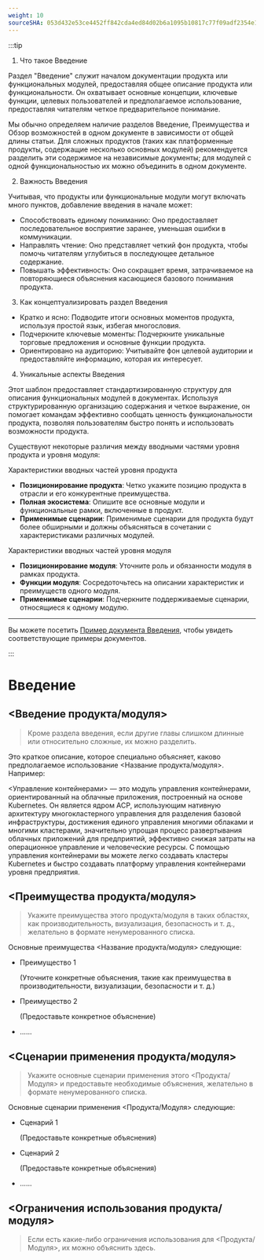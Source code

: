 ```yaml
---
weight: 10
sourceSHA: 053d432e53ce4452ff842cda4ed84d02b6a1095b10817c77f09adf2354e13572
---
```


:::tip

1. Что такое Введение

Раздел "Введение" служит началом документации продукта или функциональных модулей, предоставляя общее описание продукта или функциональности. Он охватывает основные концепции, ключевые функции, целевых пользователей и предполагаемое использование, предоставляя читателям четкое предварительное понимание.

Мы обычно определяем наличие разделов Введение, Преимущества и Обзор возможностей в одном документе в зависимости от общей длины статьи. Для сложных продуктов (таких как платформенные продукты, содержащие несколько основных модулей) рекомендуется разделить эти содержимое на независимые документы; для модулей с одной функциональностью их можно объединить в одном документе.

2. Важность Введения

Учитывая, что продукты или функциональные модули могут включать много пунктов, добавление введения в начале может:

- Способствовать единому пониманию: Оно предоставляет последовательное восприятие заранее, уменьшая ошибки в коммуникации.
- Направлять чтение: Оно представляет четкий фон продукта, чтобы помочь читателям углубиться в последующее детальное содержание.
- Повышать эффективность: Оно сокращает время, затрачиваемое на повторяющиеся объяснения касающиеся базового понимания продукта.

3. Как концептуализировать раздел Введения

- Кратко и ясно: Подводите итоги основных моментов продукта, используя простой язык, избегая многословия.
- Подчеркните ключевые моменты: Подчеркните уникальные торговые предложения и основные функции продукта.
- Ориентировано на аудиторию: Учитывайте фон целевой аудитории и предоставляйте информацию, которая их интересует.

4. Уникальные аспекты Введения

Этот шаблон предоставляет стандартизированную структуру для описания функциональных модулей в документах. Используя структурированную организацию содержания и четкое выражение, он помогает командам эффективно сообщать ценность функциональности продукта, позволяя пользователям быстро понять и использовать возможности продукта.

Существуют некоторые различия между вводными частями уровня продукта и уровня модуля:

Характеристики вводных частей уровня продукта

- **Позиционирование продукта**: Четко укажите позицию продукта в отрасли и его конкурентные преимущества.
- **Полная экосистема**: Опишите все основные модули и функциональные рамки, включенные в продукт.
- **Применимые сценарии**: Применимые сценарии для продукта будут более обширными и должны объясняться в сочетании с характеристиками различных модулей.

Характеристики вводных частей уровня модуля

- **Позиционирование модуля**: Уточните роль и обязанности модуля в рамках продукта.
- **Функции модуля**: Сосредоточьтесь на описании характеристик и преимуществ одного модуля.
- **Применимые сценарии**: Подчеркните поддерживаемые сценарии, относящиеся к одному модулю.

---

Вы можете посетить [Пример документа Введения](https://product-doc-guide.alauda.cn/template/intro/example.html), чтобы увидеть соответствующие примеры документов.

:::

# Введение

## \<Введение продукта/модуля>

> Кроме раздела введения, если другие главы слишком длинные или относительно сложные, их можно разделить.

Это краткое описание, которое специально объясняет, каково предполагаемое использование \<Название продукта/модуля>. Например:

\<Управление контейнерами> — это модуль управления контейнерами, ориентированный на облачные приложения, построенный на основе Kubernetes. Он является ядром ACP, использующим нативную архитектуру многокластерного управления для разделения базовой инфраструктуры, достижения единого управления многими облаками и многими кластерами, значительно упрощая процесс развертывания облачных приложений для предприятий, эффективно снижая затраты на операционное управление и человеческие ресурсы. С помощью управления контейнерами вы можете легко создавать кластеры Kubernetes и быстро создавать платформу управления контейнерами уровня предприятия.

## \<Преимущества продукта/модуля>

> Укажите преимущества этого продукта/модуля в таких областях, как производительность, визуализация, безопасность и т. д., желательно в формате ненумерованного списка.

Основные преимущества \<Название продукта/модуля> следующие:

- Преимущество 1

  (Уточните конкретные объяснения, такие как преимущества в производительности, визуализации, безопасности и т. д.)

- Преимущество 2

  (Предоставьте конкретное объяснение)

- ......

## \<Сценарии применения продукта/модуля>

> Укажите основные сценарии применения этого \<Продукта/Модуля> и предоставьте необходимые объяснения, желательно в формате ненумерованного списка.

Основные сценарии применения \<Продукта/Модуля> следующие:

- Сценарий 1

  (Предоставьте конкретные объяснения)

- Сценарий 2

  (Предоставьте конкретные объяснения)

- ......

## \<Ограничения использования продукта/модуля>

> Если есть какие-либо ограничения использования для \<Продукта/Модуля>, их можно объяснить здесь.
